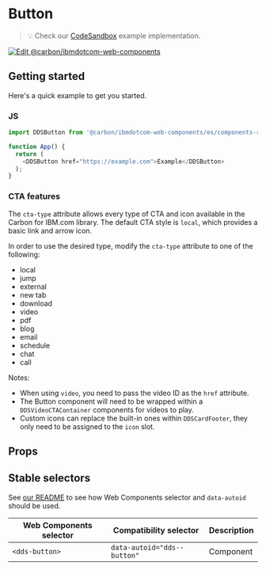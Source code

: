 
# Button

> 💡 Check our
> [CodeSandbox](https://stackblitz.com/github/carbon-design-system/carbon-for-ibm-dotcom/tree/main/packages/web-components/examples/codesandbox/components-react/button)
> example implementation.

[![Edit @carbon/ibmdotcom-web-components](https://codesandbox.io/static/img/play-codesandbox.svg)](https://stackblitz.com/github/carbon-design-system/carbon-for-ibm-dotcom/tree/main/packages/web-components/examples/codesandbox/components-react/button)

## Getting started

Here's a quick example to get you started.

### JS

```javascript
import DDSButton from '@carbon/ibmdotcom-web-components/es/components-react/button/index.js';

function App() {
  return (
    <DDSButton href="https://example.com">Example</DDSButton>
  );
}
```

### CTA features

The `cta-type` attribute allows every type of CTA and icon available in the Carbon for IBM.com library. 
The default CTA style is `local`, which provides a basic link and arrow icon.

In order to use the desired type, modify the `cta-type` attribute to one of the following:

* local
* jump
* external
* new tab
* download
* video
* pdf
* blog
* email
* schedule
* chat
* call

Notes: 
* When using `video`, you need to pass the video ID as the `href` attribute.
* The Button component will need to be wrapped within a `DDSVideoCTAContainer` components for videos to play.
* Custom icons can replace the built-in ones within `DDSCardFooter`, they only need to be assigned to the `icon` slot.


## Props

<Props of={PropTypesRef} />

## Stable selectors

See [our README](https://github.com/carbon-design-system/carbon-for-ibm-dotcom/tree/main/packages/web-components#stable-selectors-for-analytics-and-integratione2e-testing-in-web-components) to see how Web Components selector and `data-autoid` should be used.

| Web Components selector   | Compatibility selector                 | Description |
| ------------------------- | -------------------------------------- | ----------- |
| `<dds-button>`      | `data-autoid="dds--button"`      | Component   |

<Description markdown={contributing} />
